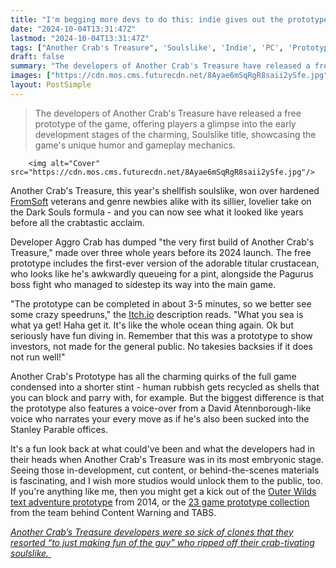 ```yaml
---
title: "I'm begging more devs to do this: indie gives out the prototype of its great Soulslike – 'Do not tell me if you run into a bug I will hunt you down I do not care'"
date: "2024-10-04T13:31:47Z"
lastmod: "2024-10-04T13:31:47Z"
tags: ["Another Crab's Treasure", 'Soulslike', 'Indie', 'PC', 'Prototype', 'FromSoftware', 'Dark Souls']
draft: false
summary: "The developers of Another Crab's Treasure have released a free prototype of the game, offering players a glimpse into the early development stages of the charming, Soulslike title, showcasing the game's unique humor and gameplay mechanics."
images: ["https://cdn.mos.cms.futurecdn.net/8Ayae6mSqRgR8saii2ySfe.jpg"]
layout: PostSimple
---
```

> The developers of Another Crab's Treasure have released a free prototype of the game, offering players a glimpse into the early development stages of the charming, Soulslike title, showcasing the game's unique humor and gameplay mechanics.


        <img alt="Cover" src="https://cdn.mos.cms.futurecdn.net/8Ayae6mSqRgR8saii2ySfe.jpg"/>
        
Another Crab's Treasure, this year's shellfish soulslike, won over hardened [FromSoft](https://www.gamesradar.com/tag/fromsoftware/) veterans and genre newbies alike with its sillier, lovelier take on the Dark Souls formula - and you can now see what it looked like years before all the crabtastic acclaim.

Developer Aggro Crab has dumped "the very first build of Another Crab's Treasure," made over three whole years before its 2024 launch. The free prototype includes the first-ever version of the adorable titular crustacean, who looks like he's awkwardly queueing for a pint, alongside the Pagurus boss fight who managed to sidestep its way into the main game. 

"The prototype can be completed in about 3-5 minutes, so we better see some crazy speedruns," the [Itch.io](https://aggrocrab.itch.io/another-crabs-treasure-prototype) description reads. "What you sea is what ya get! Haha get it. It's like the whole ocean thing again. Ok but seriously have fun diving in. Remember that this was a prototype to show investors, not made for the general public. No takesies backsies if it does not run well!"

Another Crab's Prototype has all the charming quirks of the full game condensed into a shorter stint - human rubbish gets recycled as shells that you can block and parry with, for example. But the biggest difference is that the prototype also features a voice-over from a David Atennborough-like voice who narrates your every move as if he's also been sucked into the Stanley Parable offices. 

It's a fun look back at what could've been and what the developers had in their heads when Another Crab's Treasure was in its most embryonic stage. Seeing those in-development, cut content, or behind-the-scenes materials is fascinating, and I wish more studios would unlock them to the public, too. If you're anything like me, then you might get a kick out of the [Outer Wilds text adventure prototype](https://www.mobiusdigitalgames.com/outer-wilds-text-adventure.html) from 2014, or the [23 game prototype collection](https://store.steampowered.com/app/2353760/Landfall_Archives/) from the team behind Content Warning and TABS.

[<em>Another Crab’s Treasure developers were so sick of clones that they resorted “to just making fun of the guy” who ripped off their crab-tivating soulslike.</em> ](https://www.gamesradar.com/games/action-rpg/indie-devs-tired-of-cloning-resort-to-just-making-fun-of-the-guy-who-flipped-their-crab-tivating-soulslike-game-onto-the-app-store/)
        